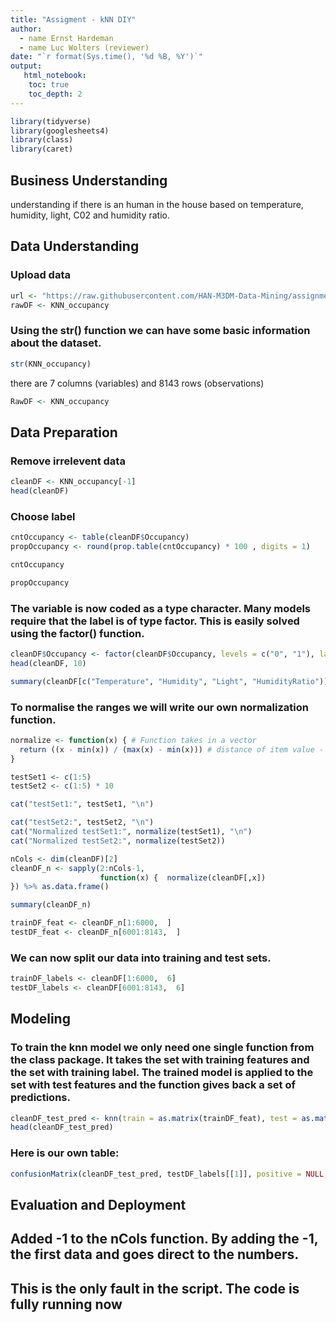 ---
title: "Assigment - kNN DIY"
author:
  - name Ernst Hardeman
  - name Luc Wolters (reviewer)
date: "`r format(Sys.time(), '%d %B, %Y')`"
output:
   html_notebook:
    toc: true
    toc_depth: 2
---


```{r}
library(tidyverse)
library(googlesheets4)
library(class)
library(caret)
```


## Business Understanding
understanding if there is an human in the house based on temperature, humidity, light, C02 and humidity ratio.  


## Data Understanding

### Upload data
```{r}
url <- "https://raw.githubusercontent.com/HAN-M3DM-Data-Mining/assignments/master/datasets/KNN-occupancy.csv"
rawDF <- KNN_occupancy
```

### Using the str() function we can have some basic information about the dataset.

```{r}
str(KNN_occupancy)
```
there are 7 columns (variables) and 8143 rows (observations)

```{r}
RawDF <- KNN_occupancy
```


## Data Preparation

### Remove irrelevent data
```{r}
cleanDF <- KNN_occupancy[-1]
head(cleanDF)
```

### Choose label
```{r}
cntOccupancy <- table(cleanDF$Occupancy)
propOccupancy <- round(prop.table(cntOccupancy) * 100 , digits = 1)

cntOccupancy
```
```{r}
propOccupancy
```

### The variable is now coded as a type character. Many models require that the label is of type factor. This is easily solved using the factor() function.

```{r}
cleanDF$Occupancy <- factor(cleanDF$Occupancy, levels = c("0", "1"), labels = c("No", "Yes"))  %>% relevel("Yes")
head(cleanDF, 10)
```


```{r}
summary(cleanDF[c("Temperature", "Humidity", "Light", "HumidityRatio")])
```

### To normalise the ranges we will write our own normalization function.

```{r}
normalize <- function(x) { # Function takes in a vector
  return ((x - min(x)) / (max(x) - min(x))) # distance of item value - minimum vector value divided by the range of all vector values
}

testSet1 <- c(1:5)
testSet2 <- c(1:5) * 10

cat("testSet1:", testSet1, "\n")
```
```{r}
cat("testSet2:", testSet2, "\n")
cat("Normalized testSet1:", normalize(testSet1), "\n")
cat("Normalized testSet2:", normalize(testSet2))
```
```{r}
nCols <- dim(cleanDF)[2]
cleanDF_n <- sapply(2:nCols-1,
                    function(x) {  normalize(cleanDF[,x])
}) %>% as.data.frame()

summary(cleanDF_n)
```
```{r}
trainDF_feat <- cleanDF_n[1:6000,  ]
testDF_feat <- cleanDF_n[6001:8143,  ]
```


### We can now split our data into training and test sets.
```{r}
trainDF_labels <- cleanDF[1:6000,  6]
testDF_labels <- cleanDF[6001:8143,  6]
```


## Modeling

### To train the knn model we only need one single function from the class package. It takes the set with training features and the set with training label. The trained model is applied to the set with test features and the function gives back a set of predictions.
 

```{r}
cleanDF_test_pred <- knn(train = as.matrix(trainDF_feat), test = as.matrix(testDF_feat), cl = as.matrix(trainDF_labels), k = 21)
head(cleanDF_test_pred)
```

### Here is our own table:
```{r}
confusionMatrix(cleanDF_test_pred, testDF_labels[[1]], positive = NULL, dnn = c("Prediction", "True"))
```
## Evaluation and Deployment

## Added -1 to the nCols function. By adding the -1, the first data and goes direct to the numbers.
## This is the only fault in the script. The code is fully running now


